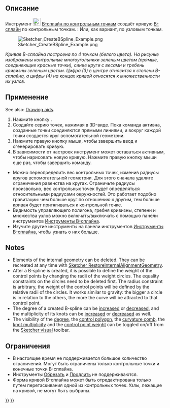 <languages/>

{{Docnav/ru
|[[Sketcher_CreateArcSlot/ru|Дуговой слот (паз)]]
|[[Sketcher_CreatePeriodicBSpline/ru|Периодический B-сплайн по контрольным точкам]]
|[[Sketcher_Workbench/ru|Скетчер]]
|IconL=Sketcher_CreateArcSlot.svg
|IconR=Sketcher_CreatePeriodicBSpline.svg
|IconC=Workbench_Sketcher.svg
}}

{{GuiCommand/ru
|Name/ru=Создать B-сплайн
|Name=Sketcher CreateBSpline
|MenuLocation= Эскиз → Геометрия эскиза → Создать В-сплайн
|Workbenches= [[Sketcher_Workbench/ru|Скетчер]]
|Version=0.17
|SeeAlso=[[Sketcher_CreatePeriodicBSpline/ru|Скетчер Периодический B-сплайн по контрольным точкам]]
}}

<span id="Description"></span>
== Описание ==

Инструмент [[Image:Sketcher_CreateBSpline.svg|24px]] [[Sketcher_CreateBSpline/ru|B-сплайн по контрольным точкам]] создаёт кривую [[B-Splines/ru|B-сплайн]] по контрольным точкам. {{Version/ru|1.0}}: Или, как вариант, по узловым точкам.

[[Image:Sketcher_CreateBSpline_Example.png]]
<div class="mw-translate-fuzzy">
''Кривая B-сплайна построена по 4 точкам (белого цвета). На рисунке изображены контрольные многоугольники зеленым цветом (прямые, соединяющие красные точки), синие круги с весами и гребень кривизны зеленым цветом. Цифра (3) в центре относится к степени B-сплайна, а цифры (4) на концах кривой относятся к множественности их узлов.''
</div>

<span id="Usage"></span>
==Применение==

See also: [[Sketcher_Workbench#Drawing_aids|Drawing aids]].

<div class="mw-translate-fuzzy">
# Нажмите кнопку {{Button|[[File:Sketcher_CreateBSpline.svg|16px]] [[Sketcher_CreateBSpline|B-сплайн]]}}.
# Создайте серию точек, нажимая в 3D-виде. Пока команда активна, созданные точки соединяются прямыми линиями, и вокруг каждой точки создается круг вспомогательной геометрии.
# Нажмите правую кнопку мыши, чтобы завершить ввод и сгенерировать кривую.
# В зависимости от настроек инструмент может оставаться активным, чтобы нарисовать новую кривую. Нажмите правую кнопку мыши еще раз, чтобы завершить команду.
* Можно переопределить вес контрольных точек, изменив радиусы кругов вспомогательной геометрии. Для этого сначала удалите ограничения равенства на кругах. Ограничьте радиусы произвольно, вес контрольных точек будет определяться относительными радиусами окружностей. Это работает подобно гравитации: чем больше круг по отношению к другим, тем больше кривая будет притягиваться к контрольной точке.
* Видимость управляющего полигона, гребня кривизны, степени и множества узлов можно включать/выключать с помощью панели инструментов [[Sketcher_Workbench/ru#Sketcher_B-spline_tools|Инструменты B-сплайна]].
* Изучите другие инструменты на панели инструментов [[Sketcher_Workbench/ru#Sketcher_B-spline_tools|Инструменты B-сплайна]], чтобы узнать о них больше.
</div>

==Notes==

* Elements of the internal geometry can be deleted. They can be recreated at any time with [[Sketcher_RestoreInternalAlignmentGeometry|Sketcher RestoreInternalAlignmentGeometry]].
* After a B-spline is created, it is possible to define the weight of the control points by changing the radii of the weight circles. The equality constraints on the circles need to be deleted first. The radius constraint is arbitrary, the weight of the control points will be defined by the relative radii of the circles. It works similar to gravity: the bigger a circle is in relation to the others, the more the curve will be attracted to that control point.
* The degree of a created B-spline can be [[Sketcher_BSplineIncreaseDegree|increased]] or [[Sketcher_BSplineDecreaseDegree|decreased]], and the multiplicity of its knots can be [[Sketcher_BSplineIncreaseKnotMultiplicity|increased]] or [[Sketcher_BSplineIncreaseKnotMultiplicity|decreased]] as well.
* The visibility of the [[Sketcher_BSplineDegree|degree]], the [[Sketcher_BSplinePolygon|control polygon]], the [[Sketcher_BSplineComb|curvature comb]], the [[Sketcher_BSplineKnotMultiplicity|knot multiplicity]] and the [[Sketcher_BSplinePoleWeight|control point weight]] can be toggled on/off from the [[Sketcher_Workbench#Sketcher visual|Sketcher visual]] toolbar.

<span id="Limitations"></span>
==Ограничения==

<div class="mw-translate-fuzzy">
* В настоящее время не поддерживается большое количество ограничений. Могут быть ограничены только контрольные точки и конечные точки B-сплайна.
* Инструменты [[Sketcher_Trimming/ru|Обрезать]] и [[Sketcher_Extend/ru|Продлить]] не поддерживаются.
* Форма кривой B-сплайна может быть отредактирована только путем перетаскивания одной из контрольных точек. Узлы, лежащие на кривой, не могут быть выбраны.
</div>


{{Docnav/ru
|[[Sketcher_CreateArcSlot/ru|Дуговой слот (паз)]]
|[[Sketcher_CreatePeriodicBSpline/ru|Периодический B-сплайн по контрольным точкам]]
|[[Sketcher_Workbench/ru|Скетчер]]
|IconL=Sketcher_CreateArcSlot.svg
|IconR=Sketcher_CreatePeriodicBSpline.svg
|IconC=Workbench_Sketcher.svg
}}

{{Sketcher_Tools_navi{{#translation:}}}}
{{Userdocnavi{{#translation:}}}}